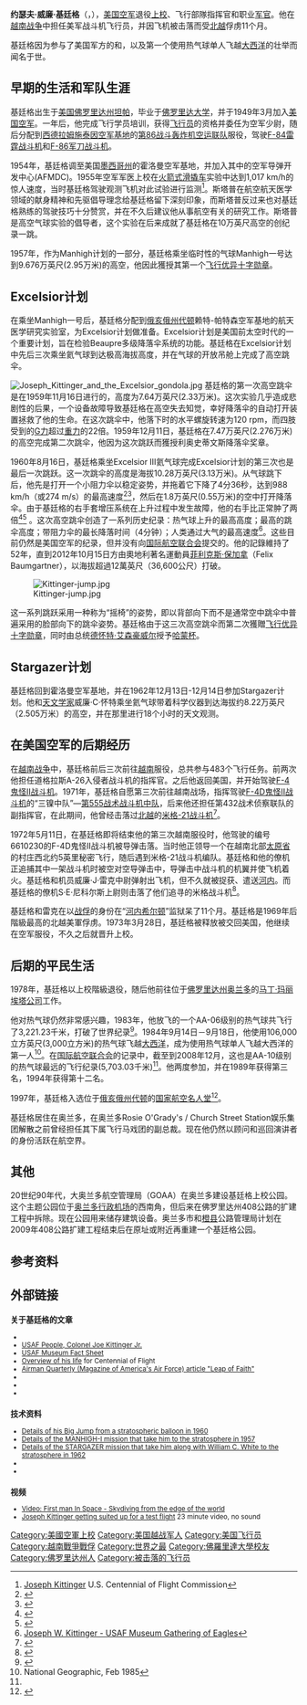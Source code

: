 {{Infobox Military Person
|name= 约瑟夫·基廷格<br>Joseph W. Kittinger II
|lived=1928年7月27日 - 
|born= {{Birth date and age|1928|7|27}}
|died= 
|placeofbirth={{flagicon|USA}} [[佛罗里达州|佛罗里达州]][[坦帕_(佛罗里达州)|坦帕]]
|placeofdeath=
|image=[[File:Joseph_Kittinger,_Jr.jpg|250px]]
|caption= 约瑟夫·基廷格空军上校
|allegiance= [[美国|美国]]
|serviceyears=1950年–1978年
|rank=空軍[[上校|上校]]
|commands=
|unit=
|battles=[[越南战争|越南战争]]
|awards=[[银星奖章|银星奖章]]（2次）<br/>[[国会功勋勋章|国会功勋勋章]]（2次）<br/>[[飞行优异十字勋章|飞行优异十字勋章]]（6次）<br/>[[铜星奖章|铜星奖章]]（3次）<br/>[[紫心勋章|紫心勋章]]（2次）<br/>[[功勋服务奖章|功勋服务奖章]]<br/>{{Link-en|航空獎章|Air Medal}}（24次）<br/>[[战俘紫勋奖章|战俘紫勋奖章]]
|family=
|laterwork=
|portrayedby=
|enteredservice=
|currentlyresides=
}}

'''约瑟夫·威廉·基廷格'''（'''{{lang|en|Joseph William Kittinger II}}'''，{{bd|1928年|7月27日|catIdx=K}}），[[美国空军|美国空军]]退役[[上校|上校]]、飞行部隊指挥官和职业[[军官|军官]]。他在[[越南战争|越南战争]]中担任美军战斗机飞行员，并因飞机被击落而受[[越南民主共和国|北越]]俘虏11个月。

基廷格因为参与了美国军方的{{tsl|en|Project Manhigh|Project Manhigh}}和{{tsl|en|Project Excelsior|Project Excelsior}}，以及第一个使用热气球单人飞越[[大西洋|大西洋]]的壮举而闻名于世。

==早期的生活和军队生涯==
基廷格出生于[[美国|美国]][[佛罗里达州|佛罗里达州]][[坦帕_(佛罗里达州)|坦帕]]，毕业于[[佛罗里达大学|佛罗里达大学]]，并于1949年3月加入[[美国空军|美国空军]]。一年后，他完成飞行学员培训，获得[[飞行员|飞行员]]的资格并委任为空军少尉，随后分配到[[西德|西德]][[拉姆施泰因空军基地|拉姆施泰因空军基地]]的[[第86战斗轰炸机空运联队|第86战斗轰炸机空运联队]]服役，驾驶[[F-84雷霆战斗机|F-84雷霆战斗机]]和[[F-86军刀战斗机|F-86军刀战斗机]]。

1954年，基廷格调至美国[[墨西哥州|墨西哥州]]的霍洛曼空军基地，并加入其中的空军导弹开发中心(AFMDC)。1955年空军军医{{tsl|en|John Stapp|约翰·斯塔普}}上校在[[火箭式滑撬车|火箭式滑撬车]]实验中达到1,017 km/h的惊人速度，当时基廷格驾驶观测飞机对此试验进行监测<ref>[http://www.centennialofflight.gov/essay/Explorers_Record_Setters_and_Daredevils/Kittinger/EX31.htm Joseph Kittinger] {{webarchive|url=https://web.archive.org/web/20030620093142/http://www.centennialofflight.gov/essay/Explorers_Record_Setters_and_Daredevils/Kittinger/EX31.htm |date=2003-06-20 }} U.S. Centennial of Flight Commission</ref>。斯塔普在航空航天医学领域的献身精神和先驱倡导理念给基廷格留下深刻印象，而斯塔普反过来也对基廷格熟练的驾驶技巧十分赞赏，并在不久后建议他从事航空有关的研究工作。斯塔普是高空气球实验的倡导者，这个实验在后来成就了基廷格在10万英尺高空的创纪录一跳。

1957年，作为Manhigh计划的一部分，基廷格乘坐临时性的气球Manhigh一号达到9.676万英尺(2.95万米)的高空，他因此獲授其第一个[[飞行优异十字勋章|飞行优异十字勋章]]。

==Excelsior计划==
在乘坐Manhigh一号后，基廷格分配到[[俄亥俄州|俄亥俄州]][[代顿_(俄亥俄州)|代顿]]赖特-帕特森空军基地的航天医学研究实验室，为Excelsior计划做准备。Excelsior计划是美国前太空时代的一个重要计划，旨在检验Beaupre多级降落伞系统的功能。基廷格在Excelsior计划中先后三次乘坐氦气球到达极高海拔高度，并在气球的开放吊舱上完成了高空跳伞。

[[Image:Joseph_Kittinger_and_the_Excelsior_gondola.jpg|thumb]]
基廷格的第一次高空跳伞是在1959年11月16日进行的，高度为7.64万英尺(2.33万米)。这次实验几乎造成悲剧性的后果，一个设备故障导致基廷格在高空失去知觉，幸好降落伞的自动打开装置拯救了他的生命。在这次跳伞中，他落下时的水平螺旋转速为120 rpm，而四肢受到的[[G力|G力]]超过[[万有引力|重力]]的22倍。1959年12月11日，基廷格在7.47万英尺(2.276万米)的高空完成第二次跳伞，他因为这次跳跃而獲授利奥史蒂文斯降落伞奖章。

1960年8月16日，基廷格乘坐Excelsior III氦气球完成Excelsior计划的第三次也是最后一次跳跃。这一次跳伞的高度是海拔10.28万英尺(3.13万米)。从气球跳下后，他先是打开一个小阻力伞以稳定姿势，并拖着它下降了4分36秒，达到988 km/h（或274 m/s）的最高速度<ref>{{cite web|url=http://www.nationalmuseum.af.mil/factsheets/factsheet.asp?id=562 |title=Fact Sheets : Excelsior Gondola |publisher=National Museum of the USAF |deadurl=yes |archiveurl=https://web.archive.org/web/20100331012902/http://www.nationalmuseum.af.mil/factsheets/factsheet.asp?id=562 |archivedate=2010-03-31 }}</ref><ref>{{cite news|url=http://mlsandy.home.tsixroads.com/Corinth_MLSANDY/jk004.html|work=Life|date=August 29, 1960|title=Fantastic catch in the sky, record leap toward earth|access-date=2010-02-17|archive-url=https://web.archive.org/web/20081201123600/http://mlsandy.home.tsixroads.com/Corinth_MLSANDY/jk004.html|archive-date=2008-12-01|dead-url=yes}}</ref>，然后在1.8万英尺(0.55万米)的空中打开降落伞。由于基廷格的右手套增压系统在上升过程中发生故障，他的右手比正常肿了两倍<ref>{{cite news|first=Matt|last=Higgins|url=http://www.nytimes.com/2008/05/24/sports/othersports/24jump.html|title=20-Year Journey for 15-Minute Fall|work=New York Times|date=May 24, 2008|accessdate=2010-02-17|archive-date=2021-04-27|archive-url=https://web.archive.org/web/20210427162117/https://www.nytimes.com/2008/05/24/sports/othersports/24jump.html|dead-url=no}}</ref><ref name="Paterson">{{cite web |url=http://www.independent.co.uk/news/people/news/faster-than-the-speed-of-sound-the-man-who-falls-to-earth-1877875.html |title=Faster than the speed of sound: the man who falls to earth |author=Tony Paterson |date=25 January 2010 |publisher=''[[The_Independent|The Independent]]'' |accessdate=2010-01-29 |archive-date=2010-01-28 |archive-url=https://web.archive.org/web/20100128035938/http://www.independent.co.uk/news/people/news/faster-than-the-speed-of-sound-the-man-who-falls-to-earth-1877875.html |dead-url=no }}</ref> 。这次高空跳伞创造了一系列历史纪录：热气球上升的最高高度；最高的跳伞高度；带阻力伞的最长降落时间（4分钟）；人类通过大气的最高速度<ref>[https://web.archive.org/web/20050205062355/http://www.wpafb.af.mil/museum/eagles/kittnger.htm Joseph W. Kittinger - USAF Museum Gathering of Eagles<!-- Bot generated title -->]</ref>。这些目前仍然是美国空军的纪录，但并没有向[[国际航空联合会|国际航空联合会]]提交的。他的記錄維持了52年，直到2012年10月15日方由奧地利著名運動員[[菲利克斯·保加拿|菲利克斯·保加拿]]（Felix Baumgartner），以海拔超過12萬英尺（36,600公尺）打破。

[[Image:Kittinger-jump.jpg|thumb]]

这一系列跳跃采用一种称为“摇椅”的姿势，即以背部向下而不是通常空中跳伞中普遍采用的脸部向下的跳伞姿势。基廷格由于这三次高空跳伞而第二次獲贈[[飞行优异十字勋章|飞行优异十字勋章]]，同时由总统[[德怀特·艾森豪威尔|德怀特·艾森豪威尔]]授予[[哈蒙杯|哈蒙杯]]。

==Stargazer计划==
基廷格回到霍洛曼空军基地，并在1962年12月13日-12月14日参加Stargazer计划。他和[[天文学家|天文学家]]威廉·C·怀特乘坐氦气球带着科学仪器到达海拔约8.22万英尺（2.505万米）的高空，并在那里进行18个小时的天文观测。

==在美国空军的后期经历==
在[[越南战争|越南战争]]中，基廷格前后三次前往[[越南|越南]]服役，总共参与483个飞行任务。前两次他担任道格拉斯A-26入侵者战斗机的指挥官。之后他返回美国，并开始驾驶[[F-4幽靈II戰鬥機|F-4鬼怪II战斗机]]。1971年，基廷格自愿第三次前往越南战场，指挥驾驶[[F-4幽靈II戰鬥機|F-4D鬼怪II战斗机]]的“三镍中队”—[[第555战术战斗机中队|第555战术战斗机中队]]，后来他还担任第432战术侦察联队的副指挥官，在此期间，他曾经击落过[[越南民主共和国|北越]]的[[米格-21战斗机|米格-21战斗机]]<ref>{{cite web |title=Col. Joe Kittinger Jr. |publisher=USAF Heritage |url=http://www.af.mil/information/heritage/person.asp?dec=&pid=123006518 |archiveurl=https://archive.is/20120719034021/http://www.af.mil/information/heritage/person.asp?dec=&pid=123006518 |archivedate=2012-07-19 |deadurl=yes }}</ref>。

1972年5月11日，在基廷格即将结束他的第三次越南服役时，他驾驶的编号6610230的F-4D鬼怪II战斗机被导弹击落。当时他正领导一个在越南北部[[太原省|太原省]]的村庄西北约5英里秘密飞行，随后遇到米格-21战斗机编队。基廷格和他的僚机正追捕其中一架战斗机时被空对空导弹击中，导弹击中战斗机的机翼并使飞机着火。基廷格和机员威廉·J·雷克中尉弹射出飞机，但不久就被捉获、遣送[[河内|河内]]。而基廷格的僚机S·E·尼科尔斯上尉则击落了他们追寻的米格战斗机<ref>{{cite book|title=Vietnam Air Losses|first= Chris |last=Hobson|publisher= Midland Publishing|location= Hinckley UK|year=2001|page=226|isbn=1-85780-115-6}}</ref>。

基廷格和雷克在以[[战俘|战俘]]的身份在“[[河内希尔顿|河内希尔顿]]”监狱呆了11个月。基廷格是1969年后階級最高的北越美軍俘虏。1973年3月28日，基廷格被释放被交回美国，他继续在空军服役，不久之后就晋升上校。

==后期的平民生活==
1978年，基廷格以上校階級退役，随后他前往位于[[佛罗里达州|佛罗里达州]][[奥兰多|奥兰多]]的[[马丁·玛丽埃塔|马丁·玛丽埃塔公司]]工作。

他对热气球仍然非常感兴趣，1983年，他放飞的一个AA-06级别的热气球共飞行了3,221.23千米，打破了世界纪录<ref name=FAI>{{cite web|title=History of Records" Joseph W. Kittinger, Jr.|publisher=FAI|url=http://records.fai.org/data?p=658|deadurl=yes|archiveurl=https://web.archive.org/web/20110608155226/http://records.fai.org/data?p=658|archivedate=2011-06-08}}</ref>。1984年9月14日－9月18日，他使用106,000立方英尺(3,000立方米)的热气球飞越[[大西洋|大西洋]]，成为使用热气球单人飞越大西洋的第一人<ref>National Geographic, Feb 1985</ref>。在[[国际航空联合会|国际航空联合会]]的记录中，截至到2008年12月，这也是AA-10级别的热气球最远的飞行纪录(5,703.03千米)<ref name=FAI/>。他两度参加{{tsl|en|Gordon Bennett Cup in ballooning|戈登本纳特热气球赛}}，并在1989年获得第三名，1994年获得第十二名。

1997年，基廷格入选位于[[俄亥俄州|俄亥俄州]][[代顿_(俄亥俄州)|代顿]]的[[国家航空名人堂|国家航空名人堂]]<ref>{{cite web |url=http://nationalaviation.blade6.donet.com/components/content_manager_v02/view_nahf/htdocs/menu_ps.asp?NodeID=1224359112&group_ID=1134656385&Parent_ID=-1 |publisher=National Aviation Hall of Fame |title=Joseph Kittinger, Jr. |deadurl=yes |archiveurl=https://web.archive.org/web/20070205095749/http://nationalaviation.blade6.donet.com/components/content_manager_v02/view_nahf/htdocs/menu_ps.asp?NodeID=1224359112&group_ID=1134656385&Parent_ID=-1 |archivedate=2007-02-05 }}</ref>。

基廷格居住在奥兰多，在奥兰多Rosie O'Grady's / Church Street Station娱乐集团解散之前曾经担任其下属飞行马戏团的副总裁。现在他仍然以顾问和巡回演讲者的身份活跃在航空界。

==其他==
20世纪90年代，大奥兰多航空管理局（GOAA）在奥兰多建设基廷格上校公园。这个主题公园位于[[奥兰多行政机场|奥兰多行政机场]]的西南角，但后来在佛罗里达州408公路的扩建工程中拆除。现在公园用来储存建筑设备。奥兰多市和[[橙县_(佛罗里达州)|橙县]]公路管理局计划在2009年408公路扩建工程结束后在原址或附近再重建一个基廷格公园。

==参考资料==
{{reflist}}

==外部链接==
{{Commonscat|Joseph Kittinger}}
<small>
===关于基廷格的文章===

*{{cite news|title=National Affairs: The 20-Mile Fall|date=August 29, 1960|url=http://www.time.com/time/magazine/article/0,9171,939169,00.html|work=Time|accessdate=2010-02-17|archive-date=2007-05-04|archive-url=https://web.archive.org/web/20070504054224/http://www.time.com/time/magazine/article/0,9171,939169,00.html|dead-url=yes}}
*[https://archive.is/20121212013431/http://www.af.mil/information/heritage/person.asp?dec=1950&pid=123006518 USAF People, Colonel Joe Kittinger Jr.]
*[https://web.archive.org/web/20100331012902/http://www.nationalmuseum.af.mil/factsheets/factsheet.asp?id=562 USAF Museum Fact Sheet]
*[https://web.archive.org/web/20030620093142/http://www.centennialofflight.gov/essay/Explorers_Record_Setters_and_Daredevils/Kittinger/EX31.htm Overview of his life] for Centennial of Flight
*[https://web.archive.org/web/20000302053650/http://www.af.mil/news/airman/1299/ballon.htm Airman Quarterly (Magazine of America's Air Force) article "Leap of Faith"]
*{{cite news|first=James M.|last=Clash|date=December 8, 2003|url=http://www.forbes.com/global/2003/1208/060.html|work=Forbes|title=Adventurer: One Giant Step|accessdate=2010-02-17|archive-date=2020-08-13|archive-url=https://web.archive.org/web/20200813012929/https://www.forbes.com/global/2003/1208/060.html|dead-url=no}}
*{{cite news|first=James M.|last=Clash|date=December 8, 2003|url=http://www.forbes.com/forbes/2003/1208/282.html|work=Forbes|title=Above His Peers|accessdate=2010-02-17|archive-date=2021-03-04|archive-url=https://web.archive.org/web/20210304202452/https://www.forbes.com/forbes/2003/1208/282.html|dead-url=no}}
*{{cite web |url=http://www.rferl.org/featuresarticle/2008/04/87b0b0d8-4e31-461b-a347-97acb9df5797.html |publisher=Radio Free Europe/Radio Liberty |title=Aviation Pioneer Recognized For Parachute Jump From Edge Of Space |date=April 18, 2008 |access-date=2010-02-17 |archive-date=2008-06-21 |archive-url=https://web.archive.org/web/20080621133831/http://www.rferl.org/featuresarticle/2008/04/87b0b0d8-4e31-461b-a347-97acb9df5797.html |dead-url=no }}

===技术资料===

*[http://stratocat.com.ar/fichas-e/1960/HMN-19600816.htm Details of his Big Jump from a stratospheric balloon in 1960] {{Wayback|url=http://stratocat.com.ar/fichas-e/1960/HMN-19600816.htm |date=20131023060031 }}
*[http://stratocat.com.ar/fichas-e/1957/FMN-19570602.htm Details of the MANHIGH-I mission that take him to the stratosphere in 1957] {{Wayback|url=http://stratocat.com.ar/fichas-e/1957/FMN-19570602.htm |date=20061205211910 }}
*[http://stratocat.com.ar/fichas-e/1962/HMN-19621213.htm Details of the STARGAZER mission that take him along with William C. White to the stratosphere in 1962] {{Wayback|url=http://stratocat.com.ar/fichas-e/1962/HMN-19621213.htm |date=20201213230556 }}
*{{cite web|url=http://hypertextbook.com/facts/JianHuang.shtml|title=Speed of a Skydiver (Terminal Velocity)|work=The Physics Factbook|year=1997|last=Huang|first=Jian|deadurl=yes|archiveurl=https://web.archive.org/web/20080805143858/http://hypertextbook.com/facts/JianHuang.shtml|archivedate=2008-08-05}}
*{{cite web|title=Fastest Skydiver Joseph Kittinger|first=Joe|last=Yoon|date=September 18, 2005|url=http://www.aerospaceweb.org/question/aerodynamics/q0243.shtml|publisher="Ask a Rocket Scientist," aerospaceweb.org|access-date=2010-02-17|archive-date=2021-04-11|archive-url=https://web.archive.org/web/20210411050931/http://www.aerospaceweb.org/question/aerodynamics/q0243.shtml|dead-url=no}}

===视频===

*[https://web.archive.org/web/20100531115147/http://video.google.com/videoplay?docid=-369888258105653405&q=%22First+man+In+Space+-+Skydiving+from+the+edge+of+the+world%22+playable%3Atrue Video: First man In Space - Skydiving from the edge of the world]
*[http://video.google.com/videoplay?docid=-5174324517452735832 Joseph Kittinger getting suited up for a test flight] {{Wayback|url=http://video.google.com/videoplay?docid=-5174324517452735832 |date=20111222181233 }} 23 minute video, no sound
</small>

{{Authority control}}
{{DEFAULTSORT:Kittinger,Joseph}}
[[Category:美國空軍上校|Category:美國空軍上校]]
[[Category:美国越战军人|Category:美国越战军人]]
[[Category:美国飞行员|Category:美国飞行员]]
[[Category:越南戰爭戰俘|Category:越南戰爭戰俘]]
[[Category:世界之最|Category:世界之最]]
[[Category:佛羅里達大學校友|Category:佛羅里達大學校友]]
[[Category:佛罗里达州人|Category:佛罗里达州人]]
[[Category:被击落的飞行员|Category:被击落的飞行员]]